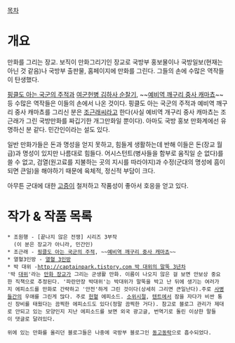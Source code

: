 [[목차]]
= 개요 =
만화를 그리는 장교. 보직이 만화그리기인 장교로 국방부 홍보물이나 국방일보(현재는 아닌 것 같음)나 국방부 출판물, 홈페이지에 만화를 그린다. 그들의 손에 수많은 역작들이 탄생했다.

[[핑클도 아는 국군의 주적]]과 [[여군헌병 김하사 순찰기]], ~~[[예비역 깨구리 중사 캐마쵸]]~~ 등 수많은 역작들은 이들의 손에서 나온 것이다. 핑클도 아는 국군의 주적과 예비역 깨구리 중사 캐마쵸를 그리신 분은 [[조근래]]씨라고 한다(사실 예비역 개구리 중사 캐마쵸는 조근래가 그린 국방만화를 짜깁기한 개그만화일 뿐이다). 아마도 국방 홍보 만화계에선 유명하신 분 같다. 민간인이라는 설도 있다.

일반 만화가들은 돈과 명성을 얻지 못하고, 힘들게 생활하는데 반해 이들은 돈(장교 월급)과 명성이 있지만 나름대로 힘들다. 어시스턴트(병사들을 함부로 움직일 순 없다)를 쓸 수 없고, 검열(원고료를 지불하는 곳의 지시를 따라야지)과 수정(군대의 명성에 흠이 되면 큰일)을 해야하기 때문에 육체적, 정신적 부담이 크다.

아무튼 군대에 대한 [[고증]]이 철저하고 작품성이 좋아서 호응을 얻고 있다. 

= 작가 & 작품 목록 =
 * 조원행 - [끝나지 않은 전쟁] 시리즈 3부작
   (이 분은 장교가 아니라, 민간인)
 * 조근래 - [[핑클도 아는 국군의 주적]], ~~[[예비역 깨구리 중사 캐마쵸]]~~
 * 열혈3인방 - [http://mnd-policy.tistory.com 열혈 3인방]
 * 박 대위 -[[http://captainpark.tistory.com 박 대위의 말뚝 3년차]]
 '박 [[대위]]'라는 [[만화 장교]]가 그리는 군생활 만화. 이름이 나오지 않은 걸 보면 안보상 중요한 직책으로 추정된다. '파란만장 박대위'는 박대위가 말뚝을 박고 난 뒤에 생기는 여러가지 에피소드를 만화로 간략하고 '안전'하게 그린 것이다(상세히 그리면 큰일난다).주로 [[사병]]들간의 우애를 그린게 많다. 주로 [[헌혈]] 에피소드. [[소위]]시절, [[텐트]]에서 잠을 자다가 비싼 통신 장비를 태웠다는 끔찍한 에피소드도 있다(정말 끔찍한 거다). 참고로 블로그 관리가 제대로 안되고 있는 모양인지 지난 에피소드를 보면 외국 광고글, 번역기로 돌린 이상한 말들이 댓글로 달려있다.

 위에 있는 만화를 올리던 블로그들은 나중에 국방부 블로그인 [http://mnd9090.tistory.com/ 동고동락]으로 흡수되었다.
